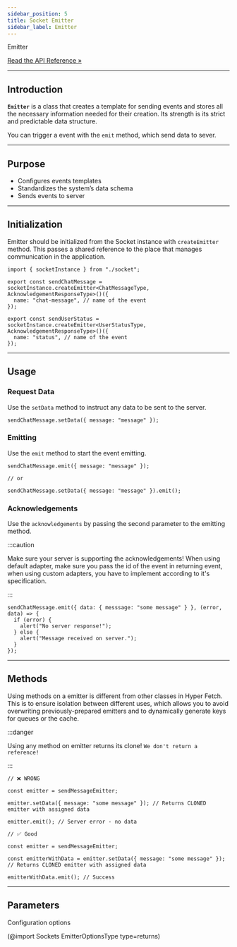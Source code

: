 ```yaml
---
sidebar_position: 5
title: Socket Emitter
sidebar_label: Emitter
---
```


<div class="api-link">
  <div class="api-link-title">Emitter</div>
  <div class="api-link-sub-title">

[Read the API Reference »](/api/Sockets/Class/Emitter.mdx)

  </div>
</div>

---

## Introduction

**`Emitter`** is a class that creates a template for sending events and stores all the necessary information needed for
their creation. Its strength is its strict and predictable data structure.

You can trigger a event with the `emit` method, which send data to sever.

---

## Purpose

- Configures events templates
- Standardizes the system’s data schema
- Sends events to server

---

## Initialization

Emitter should be initialized from the Socket instance with `createEmitter` method. This passes a shared reference to
the place that manages communication in the application.

```tsx
import { socketInstance } from "./socket";

export const sendChatMessage = socketInstance.createEmitter<ChatMessageType, AcknowledgementResponseType>()({
  name: "chat-message", // name of the event
});

export const sendUserStatus = socketInstance.createEmitter<UserStatusType, AcknowledgementResponseType>()({
  name: "status", // name of the event
});
```

---

## Usage

### Request Data

Use the `setData` method to instruct any data to be sent to the server.

```tsx
sendChatMessage.setData({ message: "message" });
```

### Emitting

Use the `emit` method to start the event emitting.

```tsx
sendChatMessage.emit({ message: "message" });

// or

sendChatMessage.setData({ message: "message" }).emit();
```

### Acknowledgements

Use the `acknowledgements` by passing the second parameter to the emitting method.

:::caution

Make sure your server is supporting the acknowledgements! When using default adapter, make sure you pass the id of the
event in returning event, when using custom adapters, you have to implement according to it's specification.

:::

```tsx
sendChatMessage.emit({ data: { messsage: "some message" } }, (error, data) => {
  if (error) {
    alert("No server response!");
  } else {
    alert("Message received on server.");
  }
});
```

---

## Methods

Using methods on a emitter is different from other classes in Hyper Fetch. This is to ensure isolation between different
uses, which allows you to avoid overwriting previously-prepared emitters and to dynamically generate keys for queues or
the cache.

:::danger

Using any method on emitter returns its clone! `We don't return a reference!`

:::

```tsx
// ❌ WRONG

const emitter = sendMessageEmitter;

emitter.setData({ message: "some message" }); // Returns CLONED emitter with assigned data

emitter.emit(); // Server error - no data
```

```tsx
// ✅ Good

const emitter = sendMessageEmitter;

const emitterWithData = emitter.setData({ message: "some message" }); // Returns CLONED emitter with assigned data

emitterWithData.emit(); // Success
```

---

## Parameters

Configuration options

(@import Sockets EmitterOptionsType type=returns)
